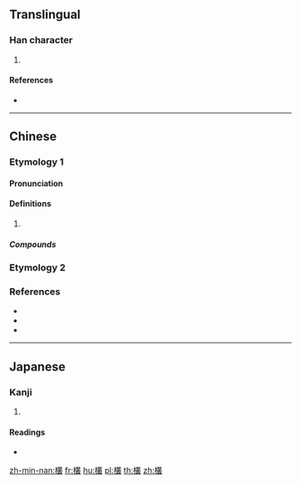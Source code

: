 {{character info/new}}
==Translingual==

===Han character===
{{Han char|rn=75|rad=木|as=18|sn=22|four=43947|canj=DTCE|ids=⿰木叢}}

# {{defn|Han|sort=木18}}

====References====
* {{Han ref|kx=0563.180|dkj=15925|dj=0951.310|hdz=21323.070|uh=6B09|ud=27401|bh=F6E6|bd=63206}}

----

==Chinese==

===Etymology 1===
{{zh-forms}}

====Pronunciation====
{{zh-pron
|m=cōng
|c=cung3
|h=pfs=chhùng
|mn=châng
|cat=
}}

====Definitions====
{{zh-hanzi}}

# {{rfdef|zh}}

=====Compounds=====
{{zh-der|肉欉|母欉|木瓜欉|菁仔欉|青欉|樹欉|一欉香|海欉仔|花欉|芎蕉欉|健欉|果子欉|老欉|棉仔欉|死欉|失欉|茶欉|竹欉|倒欉|大欉|大欉樹}}

===Etymology 2===
{{zh-see|叢|v}}

===References===
* {{R:twedu|C05598}}
* {{R:yue:Hanzi}}
* {{R:nan:thcwdq}}

----

==Japanese==

===Kanji===
{{ja-kanji|grade=|rs=木18}}

# {{defn|lang=ja|sort=木18}}

====Readings====
* {{ja-readings|on=[[そう]] (sō), [[す]] (su)|kun=[[しげる]] (shigeru)}}

[[zh-min-nan:欉]]
[[fr:欉]]
[[hu:欉]]
[[pl:欉]]
[[th:欉]]
[[zh:欉]]